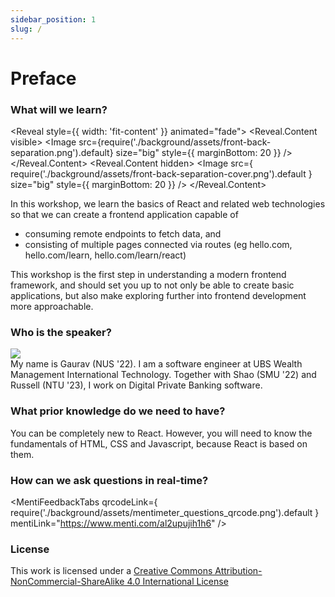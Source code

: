 ```yaml
---
sidebar_position: 1
slug: /
---
```



# Preface

### What will we learn?

<Reveal style={{ width: 'fit-content' }} animated="fade">
  <Reveal.Content visible>
    <Image
      src={require('./background/assets/front-back-separation.png').default}
      size="big"
      style={{ marginBottom: 20 }}
    />
  </Reveal.Content>
  <Reveal.Content hidden>
    <Image
      src={
        require('./background/assets/front-back-separation-cover.png').default
      }
      size="big"
      style={{ marginBottom: 20 }}
    />
  </Reveal.Content>
</Reveal>

In this workshop, we learn the basics of React and related web technologies so that we can create a frontend application capable of

- consuming remote endpoints to fetch data, and
- consisting of multiple pages connected via routes (eg hello.com, hello.com/learn, hello.com/learn/react)

This workshop is the first step in understanding a modern frontend framework, and should set you up to not only be able to create basic applications, but also make exploring further into frontend development more approachable.

### Who is the speaker?

<div style={{ display: 'flex', alignItems: 'center' }}>
  <div style={{ marginRight: 20, flexShrink: 0 }}>
    <img
      style={{
        objectFit: 'cover',
        borderRadius: '50%',
        width: 75,
        height: 75,
      }}
      src="img/gs-toon.png"
      alt-text="Gaurav"
    />
  </div>
  <div>
    My name is Gaurav (NUS '22). I am a software engineer at UBS Wealth Management International Technology. Together with Shao (SMU '22) and Russell (NTU '23), I work on Digital Private Banking software.
  </div>
</div>

### What prior knowledge do we need to have?

You can be completely new to React. However, you will need to know the fundamentals of HTML, CSS and Javascript, because React is based on them.

### How can we ask questions in real-time?

<MentiFeedbackTabs
  qrcodeLink={
    require('./background/assets/mentimeter_questions_qrcode.png').default
  }
  mentiLink="https://www.menti.com/al2upujih1h6"
/>

### License

This work is licensed under a [Creative Commons Attribution-NonCommercial-ShareAlike 4.0 International License](https://creativecommons.org/licenses/by-nc-sa/4.0/)
